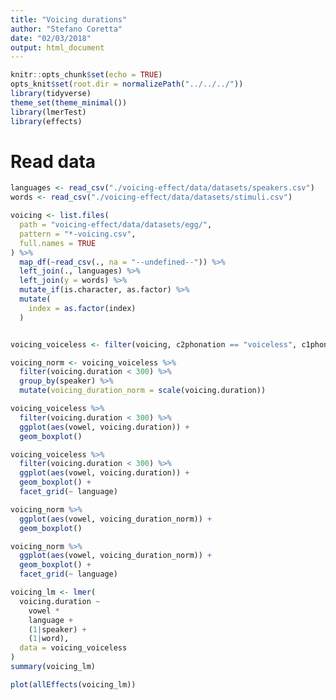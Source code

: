 ```yaml
---
title: "Voicing durations"
author: "Stefano Coretta"
date: "02/03/2018"
output: html_document
---
```


```r
knitr::opts_chunk$set(echo = TRUE)
opts_knit$set(root.dir = normalizePath("../../../"))
library(tidyverse)
theme_set(theme_minimal())
library(lmerTest)
library(effects)
```

# Read data

```r
languages <- read_csv("./voicing-effect/data/datasets/speakers.csv")
words <- read_csv("./voicing-effect/data/datasets/stimuli.csv")

voicing <- list.files(
  path = "voicing-effect/data/datasets/egg/",
  pattern = "*-voicing.csv",
  full.names = TRUE
) %>%
  map_df(~read_csv(., na = "--undefined--")) %>%
  left_join(., languages) %>%
  left_join(y = words) %>%
  mutate_if(is.character, as.factor) %>%
  mutate(
    index = as.factor(index)
  )


voicing_voiceless <- filter(voicing, c2phonation == "voiceless", c1phonation == "voiceless")

voicing_norm <- voicing_voiceless %>%
  filter(voicing.duration < 300) %>%
  group_by(speaker) %>%
  mutate(voicing_duration_norm = scale(voicing.duration))
```

```r
voicing_voiceless %>%
  filter(voicing.duration < 300) %>%
  ggplot(aes(vowel, voicing.duration)) +
  geom_boxplot()
```

```r
voicing_voiceless %>%
  filter(voicing.duration < 300) %>%
  ggplot(aes(vowel, voicing.duration)) +
  geom_boxplot() +
  facet_grid(~ language)
```

```r
voicing_norm %>%
  ggplot(aes(vowel, voicing_duration_norm)) +
  geom_boxplot()
```

```r
voicing_norm %>%
  ggplot(aes(vowel, voicing_duration_norm)) +
  geom_boxplot() +
  facet_grid(~ language)
```

```r
voicing_lm <- lmer(
  voicing.duration ~
    vowel *
    language +
    (1|speaker) +
    (1|word),
  data = voicing_voiceless
)
summary(voicing_lm)
```

```r
plot(allEffects(voicing_lm))
```

